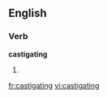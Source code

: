 
==English==

===Verb===
'''castigating'''

# {{present participle of|[[castigate]]}}

[[fr:castigating]]
[[vi:castigating]]